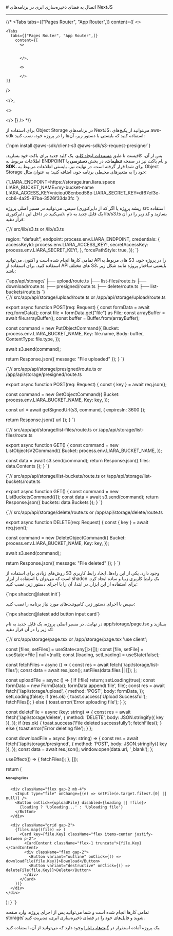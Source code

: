 

<Layout>
<Head>
<title>مستندات اتصال به Object Storage در NextJS - لیارا</title>
<meta property="og:title" content="مستندات خدمات رایانش ابری لیارا" />
<meta property="og:description" content="مستندات مربوط به اتصال به فضای ذخیره‌سازی ابری یا Object Storage با AWS SDK S3 در فریم‌ورک NextJS در لیارا"  />
</Head>
# اتصال به فضای ذخیره‌سازی ابری در برنامه‌های NextJS
<hr className="mb-2" />

{/* <Tabs 
  tabs={["Pages Router", "App Router",]} 
  content={[
  <>

    <Tabs 
      tabs={["Pages Router", "App Router",]} 
        content={[
          <>
            
    
          </>,

          <>

          </>
    ]}
  />


  </>,

  <>

  </>
  ]}
/> */}


برای استفاده از Object Storage در برنامه‌های NextJS، می‌توانید از 
پکیج‌های <Important>aws-sdk</Important> استفاده کنید که بایستی با دستور زیر، آن‌ها را در پروژه خود، نصب کنید:

<div className="h-2" />
<div dir='ltr'>
    <Highlight className="bash">
        {`npm install @aws-sdk/client-s3 @aws-sdk/s3-request-presigner`}
    </Highlight>
</div>
<div className="h-2" />

پس از آن، کافیست تا طبق <a href="/object-storage/how-tos/create-key" className="text-[#2196f3] ">مستندات ایجاد کلید</a>، یک کلید جدید برای باکت خود بسازید.
اطلاعات مربوط به ENDPOINT و نام باکت نیز در صفحه **تنظیمات**، در بخش **دسترسی با SDK**، 
برای شما قرار گرفته است.
در نهایت نیز، بایستی 
اطلاعات مربوط به Object Storage خود را 
به متغیرهای محیطی برنامه خود، اضافه کنید؛ به عنوان مثال:

<div className="h-2" />
<div dir='ltr'>
    <Highlight className="bash">
        {`LIARA_ENDPOINT=https://storage.iran.liara.space
LIARA_BUCKET_NAME=my-bucket-name
LIARA_ACCESS_KEY=nieiou08cnbod58p
LIARA_SECRET_KEY=df67ef3e-ccb6-4a25-97ba-3526f33da3fc
`}
    </Highlight>
</div>
<div className="h-2" />

<p>
سپس، می‌توانید در مسیر اصلی پروژه (ریشه پروژه یا اگر که از  دایرکتوری <Important>src</Important> استفاده می‌کنید در داخل این دایرکتوری)، یک فایل جدید به نام <Important>lib/s3.ts</Important> بسازید و کد زیر را در آن قرار دهید: 
</p>

<div className="h-2" />
<div dir='ltr'>
    <Highlight className="ts">
        {`// src/lib/s3.ts or /lib/s3.ts

  region: "default",
  endpoint: process.env.LIARA_ENDPOINT,
  credentials: {
    accessKeyId: process.env.LIARA_ACCESS_KEY!,
    secretAccessKey: process.env.LIARA_SECRET_KEY!,
  },
  forcePathStyle: true,
});
`}
    </Highlight>
</div>
<div className="h-2" />

<p>
تمامی کارها انجام شده است و اکنون، می‌توانید APIهای مربوط به S3 را در پروژه خود، استفاده کنید. برای استفاده از APIهای مختلف S3، بایستی ساختار پروژه مانند شکل زیر باشد:
</p>

<div className="h-2" />
<div dir='ltr'>
    <Highlight className="bash">
        {`app/api/storage/ 
├── upload/route.ts            
├── list-files/route.ts        
├── download/route.ts          
├── presigned/route.ts         
├── delete/route.ts            
├── list-buckets/route.ts      
`}
    </Highlight>
</div>
<div className="h-2" />


<Section id="upload-file" title="نمونه کد آپلود فایل" />
<div className="h-2" />
<div dir='ltr'>
    <Highlight className="ts">
        {`// src/app/api/storage/upload/route.ts or /app/api/storage/upload/route.ts

export async function POST(req: Request) {
  const formData = await req.formData();
  const file = formData.get("file") as File;
  const arrayBuffer = await file.arrayBuffer();
  const buffer = Buffer.from(arrayBuffer);

  const command = new PutObjectCommand({
    Bucket: process.env.LIARA_BUCKET_NAME,
    Key: file.name,
    Body: buffer,
    ContentType: file.type,
  });

  await s3.send(command);

  return Response.json({ message: "File uploaded" });
}
`}
    </Highlight>
</div>
<div className="h-2" />

<Section id="presigned-file" title="نمونه کد دریافت لینک موقت فایل" />
<div className="h-2" />
<div dir='ltr'>
    <Highlight className="ts">
        {`// src/app/api/storage/presigned/route.ts or /app/api/storage/presigned/route.ts

export async function POST(req: Request) {
  const { key } = await req.json();

  const command = new GetObjectCommand({
    Bucket: process.env.LIARA_BUCKET_NAME,
    Key: key,
  });

  const url = await getSignedUrl(s3, command, { expiresIn: 3600 });

  return Response.json({ url });
}
`}
    </Highlight>
</div>
<div className="h-2" />

<Section id="list-files" title="نمونه کد لیست کردن فایل‌های داخل باکت" />
<div className="h-2" />
<div dir='ltr'>
    <Highlight className="ts">
        {`// src/app/api/storage/list-files/route.ts or /app/api/storage/list-files/route.ts

export async function GET() {
  const command = new ListObjectsV2Command({
    Bucket: process.env.LIARA_BUCKET_NAME,
  });

  const data = await s3.send(command);
  return Response.json({ files: data.Contents });
}
`}
    </Highlight>
</div>
<div className="h-2" />

<Section id="list-buckets" title="نمونه کد لیست کردن باکت‌ها" />
<div className="h-2" />
<div dir='ltr'>
    <Highlight className="ts">
        {`// src/app/api/storage/list-buckets/route.ts or /app/api/storage/list-buckets/route.ts

export async function GET() {
  const command = new ListBucketsCommand({});
  const data = await s3.send(command);
  return Response.json({ buckets: data.Buckets });
}
`}
    </Highlight>
</div>
<div className="h-2" />

<Section id="delete-file" title="نمونه کد حذف فایل" />
<div className="h-2" />
<div dir='ltr'>
    <Highlight className="ts">
        {`// src/app/api/storage/delete/route.ts or /app/api/storage/delete/route.ts

export async function DELETE(req: Request) {
  const { key } = await req.json();

  const command = new DeleteObjectCommand({
    Bucket: process.env.LIARA_BUCKET_NAME,
    Key: key,
  });

  await s3.send(command);

  return Response.json({ message: "File deleted" });
}
`}
    </Highlight>
</div>
<div className="h-2" />

<Section id="create-ui-for-s3" title="ایجاد رابط کاربری برای کار با S3" />

روش‌های زیادی برای استفاده از S3 وجود دارد. یکی از این راه‌ها، ایجاد رابط کاربری است که می‌توان با استفاده از ابزار <Important>shadcn</Important> یک رابط کاربری زیبا و ساده ایجاد کرد. برای استفاده از این ابزار، در ابتدا، آن را با اجرای دستور زیر، نصب کنید:

<div className="h-2" />
<div dir='ltr'>
    <Highlight className="ts">
        {`npx shadcn@latest init`}
    </Highlight>
</div>
<div className="h-2" />

سپس با اجرای دستور زیر، کامپوننت‌های مورد نیاز برنامه را نصب کنید: 

<div className="h-2" />
<div dir='ltr'>
    <Highlight className="ts">
        {`npx shadcn@latest add button input card`}
    </Highlight>
</div>
<div className="h-2" />

در نهایت، در مسیر اصلی پروژه، یک فایل جدید به نام <Important>app/storage/page.tsx</Important> بسازید و کد زیر را در آن قرار دهید:

<div className="h-2" />
<div dir='ltr'>
    <Highlight className="ts">
        {`// src/app/storage/page.tsx or /app/storage/page.tsx
'use client';


  const [files, setFiles] = useState<any[]>([]);
  const [file, setFile] = useState<File | null>(null);
  const [loading, setLoading] = useState(false);

  const fetchFiles = async () => {
    const res = await fetch('/api/storage/list-files');
    const data = await res.json();
    setFiles(data.files || []);
  };

  const uploadFile = async () => {
    if (!file) return;
    setLoading(true);
    const formData = new FormData();
    formData.append('file', file);
    const res = await fetch('/api/storage/upload', {
      method: 'POST',
      body: formData,
    });
    setLoading(false);
    if (res.ok) {
      toast.success('Upload Successful');
      fetchFiles();
    } else {
      toast.error('Error uploading file');
    }
  };

  const deleteFile = async (key: string) => {
    const res = await fetch('/api/storage/delete', {
      method: 'DELETE',
      body: JSON.stringify({ key }),
    });
    if (res.ok) {
      toast.success('File deleted successfully');
      fetchFiles();
    } else {
      toast.error('Error deleting file');
    }
  };

  const downloadFile = async (key: string) => {
    const res = await fetch('/api/storage/presigned', {
      method: 'POST',
      body: JSON.stringify({ key }),
    });
    const data = await res.json();
    window.open(data.url, '_blank');
  };

  useEffect(() => {
    fetchFiles();
  }, []);

  return (
    <div className="p-4 max-w-2xl mx-auto">
      <h1 className="text-2xl font-bold mb-4">Managing Files</h1>

      <div className="flex gap-2 mb-4">
        <Input type="file" onChange={(e) => setFile(e.target.files?.[0] || null)} />
        <Button onClick={uploadFile} disabled={loading || !file}>
          {loading ? 'Uploading...' : 'Uploading file'}
        </Button>
      </div>

      <div className="grid gap-2">
        {files.map((file) => (
          <Card key={file.Key} className="flex items-center justify-between p-2">
            <CardContent className="flex-1 truncate">{file.Key}</CardContent>
            <div className="flex gap-2">
              <Button variant="outline" onClick={() => downloadFile(file.Key)}>Download</Button>
              <Button variant="destructive" onClick={() => deleteFile(file.Key)}>Delete</Button>
            </div>
          </Card>
        ))}
      </div>
    </div>
  );
}
`}
    </Highlight>
</div>
<div className="h-2" />


تمامی کارها انجام شده است و شما می‌توانید پس از اجرای پروژه، وارد صفحه <Important>storage/</Important> شوید و فایل‌های خود را در فضای ذخیره‌سازی ابری، مدیریت کنید.

<div className="h-2" />
<Alert variant="success">
<p>
یک پروژه آماده استقرار در <a target="_blank" href="https://github.com/liara-cloud/nextjs-getting-started/tree/object-storage" className="text-[#2196f3] ">گیت‌هاب لیارا</a> وجود دارد که می‌توانید از آن، استفاده کنید.
</p>
</Alert>


</Layout>